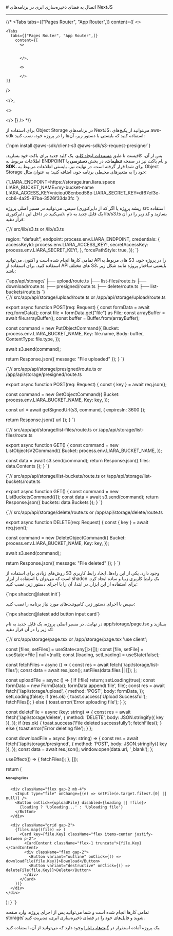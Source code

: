 

<Layout>
<Head>
<title>مستندات اتصال به Object Storage در NextJS - لیارا</title>
<meta property="og:title" content="مستندات خدمات رایانش ابری لیارا" />
<meta property="og:description" content="مستندات مربوط به اتصال به فضای ذخیره‌سازی ابری یا Object Storage با AWS SDK S3 در فریم‌ورک NextJS در لیارا"  />
</Head>
# اتصال به فضای ذخیره‌سازی ابری در برنامه‌های NextJS
<hr className="mb-2" />

{/* <Tabs 
  tabs={["Pages Router", "App Router",]} 
  content={[
  <>

    <Tabs 
      tabs={["Pages Router", "App Router",]} 
        content={[
          <>
            
    
          </>,

          <>

          </>
    ]}
  />


  </>,

  <>

  </>
  ]}
/> */}


برای استفاده از Object Storage در برنامه‌های NextJS، می‌توانید از 
پکیج‌های <Important>aws-sdk</Important> استفاده کنید که بایستی با دستور زیر، آن‌ها را در پروژه خود، نصب کنید:

<div className="h-2" />
<div dir='ltr'>
    <Highlight className="bash">
        {`npm install @aws-sdk/client-s3 @aws-sdk/s3-request-presigner`}
    </Highlight>
</div>
<div className="h-2" />

پس از آن، کافیست تا طبق <a href="/object-storage/how-tos/create-key" className="text-[#2196f3] ">مستندات ایجاد کلید</a>، یک کلید جدید برای باکت خود بسازید.
اطلاعات مربوط به ENDPOINT و نام باکت نیز در صفحه **تنظیمات**، در بخش **دسترسی با SDK**، 
برای شما قرار گرفته است.
در نهایت نیز، بایستی 
اطلاعات مربوط به Object Storage خود را 
به متغیرهای محیطی برنامه خود، اضافه کنید؛ به عنوان مثال:

<div className="h-2" />
<div dir='ltr'>
    <Highlight className="bash">
        {`LIARA_ENDPOINT=https://storage.iran.liara.space
LIARA_BUCKET_NAME=my-bucket-name
LIARA_ACCESS_KEY=nieiou08cnbod58p
LIARA_SECRET_KEY=df67ef3e-ccb6-4a25-97ba-3526f33da3fc
`}
    </Highlight>
</div>
<div className="h-2" />

<p>
سپس، می‌توانید در مسیر اصلی پروژه (ریشه پروژه یا اگر که از  دایرکتوری <Important>src</Important> استفاده می‌کنید در داخل این دایرکتوری)، یک فایل جدید به نام <Important>lib/s3.ts</Important> بسازید و کد زیر را در آن قرار دهید: 
</p>

<div className="h-2" />
<div dir='ltr'>
    <Highlight className="ts">
        {`// src/lib/s3.ts or /lib/s3.ts

  region: "default",
  endpoint: process.env.LIARA_ENDPOINT,
  credentials: {
    accessKeyId: process.env.LIARA_ACCESS_KEY!,
    secretAccessKey: process.env.LIARA_SECRET_KEY!,
  },
  forcePathStyle: true,
});
`}
    </Highlight>
</div>
<div className="h-2" />

<p>
تمامی کارها انجام شده است و اکنون، می‌توانید APIهای مربوط به S3 را در پروژه خود، استفاده کنید. برای استفاده از APIهای مختلف S3، بایستی ساختار پروژه مانند شکل زیر باشد:
</p>

<div className="h-2" />
<div dir='ltr'>
    <Highlight className="bash">
        {`app/api/storage/ 
├── upload/route.ts            
├── list-files/route.ts        
├── download/route.ts          
├── presigned/route.ts         
├── delete/route.ts            
├── list-buckets/route.ts      
`}
    </Highlight>
</div>
<div className="h-2" />


<Section id="upload-file" title="نمونه کد آپلود فایل" />
<div className="h-2" />
<div dir='ltr'>
    <Highlight className="ts">
        {`// src/app/api/storage/upload/route.ts or /app/api/storage/upload/route.ts

export async function POST(req: Request) {
  const formData = await req.formData();
  const file = formData.get("file") as File;
  const arrayBuffer = await file.arrayBuffer();
  const buffer = Buffer.from(arrayBuffer);

  const command = new PutObjectCommand({
    Bucket: process.env.LIARA_BUCKET_NAME,
    Key: file.name,
    Body: buffer,
    ContentType: file.type,
  });

  await s3.send(command);

  return Response.json({ message: "File uploaded" });
}
`}
    </Highlight>
</div>
<div className="h-2" />

<Section id="presigned-file" title="نمونه کد دریافت لینک موقت فایل" />
<div className="h-2" />
<div dir='ltr'>
    <Highlight className="ts">
        {`// src/app/api/storage/presigned/route.ts or /app/api/storage/presigned/route.ts

export async function POST(req: Request) {
  const { key } = await req.json();

  const command = new GetObjectCommand({
    Bucket: process.env.LIARA_BUCKET_NAME,
    Key: key,
  });

  const url = await getSignedUrl(s3, command, { expiresIn: 3600 });

  return Response.json({ url });
}
`}
    </Highlight>
</div>
<div className="h-2" />

<Section id="list-files" title="نمونه کد لیست کردن فایل‌های داخل باکت" />
<div className="h-2" />
<div dir='ltr'>
    <Highlight className="ts">
        {`// src/app/api/storage/list-files/route.ts or /app/api/storage/list-files/route.ts

export async function GET() {
  const command = new ListObjectsV2Command({
    Bucket: process.env.LIARA_BUCKET_NAME,
  });

  const data = await s3.send(command);
  return Response.json({ files: data.Contents });
}
`}
    </Highlight>
</div>
<div className="h-2" />

<Section id="list-buckets" title="نمونه کد لیست کردن باکت‌ها" />
<div className="h-2" />
<div dir='ltr'>
    <Highlight className="ts">
        {`// src/app/api/storage/list-buckets/route.ts or /app/api/storage/list-buckets/route.ts

export async function GET() {
  const command = new ListBucketsCommand({});
  const data = await s3.send(command);
  return Response.json({ buckets: data.Buckets });
}
`}
    </Highlight>
</div>
<div className="h-2" />

<Section id="delete-file" title="نمونه کد حذف فایل" />
<div className="h-2" />
<div dir='ltr'>
    <Highlight className="ts">
        {`// src/app/api/storage/delete/route.ts or /app/api/storage/delete/route.ts

export async function DELETE(req: Request) {
  const { key } = await req.json();

  const command = new DeleteObjectCommand({
    Bucket: process.env.LIARA_BUCKET_NAME,
    Key: key,
  });

  await s3.send(command);

  return Response.json({ message: "File deleted" });
}
`}
    </Highlight>
</div>
<div className="h-2" />

<Section id="create-ui-for-s3" title="ایجاد رابط کاربری برای کار با S3" />

روش‌های زیادی برای استفاده از S3 وجود دارد. یکی از این راه‌ها، ایجاد رابط کاربری است که می‌توان با استفاده از ابزار <Important>shadcn</Important> یک رابط کاربری زیبا و ساده ایجاد کرد. برای استفاده از این ابزار، در ابتدا، آن را با اجرای دستور زیر، نصب کنید:

<div className="h-2" />
<div dir='ltr'>
    <Highlight className="ts">
        {`npx shadcn@latest init`}
    </Highlight>
</div>
<div className="h-2" />

سپس با اجرای دستور زیر، کامپوننت‌های مورد نیاز برنامه را نصب کنید: 

<div className="h-2" />
<div dir='ltr'>
    <Highlight className="ts">
        {`npx shadcn@latest add button input card`}
    </Highlight>
</div>
<div className="h-2" />

در نهایت، در مسیر اصلی پروژه، یک فایل جدید به نام <Important>app/storage/page.tsx</Important> بسازید و کد زیر را در آن قرار دهید:

<div className="h-2" />
<div dir='ltr'>
    <Highlight className="ts">
        {`// src/app/storage/page.tsx or /app/storage/page.tsx
'use client';


  const [files, setFiles] = useState<any[]>([]);
  const [file, setFile] = useState<File | null>(null);
  const [loading, setLoading] = useState(false);

  const fetchFiles = async () => {
    const res = await fetch('/api/storage/list-files');
    const data = await res.json();
    setFiles(data.files || []);
  };

  const uploadFile = async () => {
    if (!file) return;
    setLoading(true);
    const formData = new FormData();
    formData.append('file', file);
    const res = await fetch('/api/storage/upload', {
      method: 'POST',
      body: formData,
    });
    setLoading(false);
    if (res.ok) {
      toast.success('Upload Successful');
      fetchFiles();
    } else {
      toast.error('Error uploading file');
    }
  };

  const deleteFile = async (key: string) => {
    const res = await fetch('/api/storage/delete', {
      method: 'DELETE',
      body: JSON.stringify({ key }),
    });
    if (res.ok) {
      toast.success('File deleted successfully');
      fetchFiles();
    } else {
      toast.error('Error deleting file');
    }
  };

  const downloadFile = async (key: string) => {
    const res = await fetch('/api/storage/presigned', {
      method: 'POST',
      body: JSON.stringify({ key }),
    });
    const data = await res.json();
    window.open(data.url, '_blank');
  };

  useEffect(() => {
    fetchFiles();
  }, []);

  return (
    <div className="p-4 max-w-2xl mx-auto">
      <h1 className="text-2xl font-bold mb-4">Managing Files</h1>

      <div className="flex gap-2 mb-4">
        <Input type="file" onChange={(e) => setFile(e.target.files?.[0] || null)} />
        <Button onClick={uploadFile} disabled={loading || !file}>
          {loading ? 'Uploading...' : 'Uploading file'}
        </Button>
      </div>

      <div className="grid gap-2">
        {files.map((file) => (
          <Card key={file.Key} className="flex items-center justify-between p-2">
            <CardContent className="flex-1 truncate">{file.Key}</CardContent>
            <div className="flex gap-2">
              <Button variant="outline" onClick={() => downloadFile(file.Key)}>Download</Button>
              <Button variant="destructive" onClick={() => deleteFile(file.Key)}>Delete</Button>
            </div>
          </Card>
        ))}
      </div>
    </div>
  );
}
`}
    </Highlight>
</div>
<div className="h-2" />


تمامی کارها انجام شده است و شما می‌توانید پس از اجرای پروژه، وارد صفحه <Important>storage/</Important> شوید و فایل‌های خود را در فضای ذخیره‌سازی ابری، مدیریت کنید.

<div className="h-2" />
<Alert variant="success">
<p>
یک پروژه آماده استقرار در <a target="_blank" href="https://github.com/liara-cloud/nextjs-getting-started/tree/object-storage" className="text-[#2196f3] ">گیت‌هاب لیارا</a> وجود دارد که می‌توانید از آن، استفاده کنید.
</p>
</Alert>


</Layout>